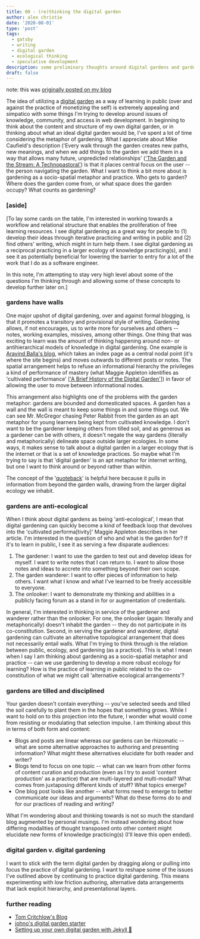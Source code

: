 ```yaml
---
title: 00 - (re)thinking the digital garden
author: alex christie
date: '2020-08-01'
type: 'post'
tags: 
  - gatsby
  - writing
  - digital garden
  - ecological thinking
  - speculative development
description: some preliminary thoughts around digital gardens and gardening
draft: false
---
```


note: this was [originally posted on my blog](https://www.inadequatefutures.com/garden/03-rethinking-digital-gardening/)

The idea of utilizing a [digital garden](https://maggieappleton.com/garden-history) as a way of learning in public (over and against the practice of monetizing the self) is extremely appealing and simpatico with some things I'm trying to develop around issues of knowledge, community, and access in web development. In beginning to think about the content and structure of my own digital garden, or in thinking about what an ideal digital garden would be, I've spent a lot of time considering the metaphor of gardening. What I appreciate about Mike Caufield's description ('Every walk through the garden creates new paths, new meanings, and when we add things to the garden we add them in a way that allows many future, unpredicted relationships' (['The Garden and the Stream: A Technopastoral'](https://hapgood.us/2015/10/17/the-garden-and-the-stream-a-technopastoral/)) is that it places central focus on the user -- the person navigating the garden. What I want to think a bit more about is gardening as a socio-spatial metaphor and practice. Who gets to garden? Where does the garden come from, or what space does the garden occupy? What counts as gardening?

### [aside]

[To lay some cards on the table, I'm interested in working towards a workflow and relational structure that enables the proliferation of free learning resources. I see digital gardening as a great way for people to (1) develop their ideas through iterative practicing and writing in public and (2) find others' writing, which might in turn help them. I see digital gardening as a reciprocal practicing in a larger ecology of knowledge practicing(s), and I see it as potentially beneficial for lowering the barrier to entry for a lot of the work that I do as a software engineer.

In this note, I'm attempting to stay very high level about some of the questions I'm thinking through and allowing some of these concepts to develop further later on.]

### gardens have walls

One major upshot of digital gardening, over and against formal blogging, is that it promotes a transitory and provisional style of writing. Gardening allows, if not encourages, us to write more for ourselves and others -- notes, working examples, missives, among other things. One thing that was exciting to learn was the amount of thinking happening around non- or antihierarchical models of knowledge in digital gardening. One example is [Aravind Balla's blog](https://notes.aravindballa.com/), which takes an index page as a central nodal point (it's where the site begins) and moves outwards to different posts or notes. The spatial arrangement helps to refuse an informational hierarchy the privileges a kind of performance of mastery (what Maggie Appleton identifies as 'cultivated performance' [['A Brief History of the Digital Garden'](https://maggieappleton.com/garden-history)]) in favor of allowing the user to move between informational nodes.

This arrangement also highlights one of the problems with the garden metaphor: gardens are bounded and domesticated spaces. A garden has a wall and the wall is meant to keep some things in and some things out. We can see Mr. McGregor chasing Peter Rabbit from the garden as an apt metaphor for young learners being kept from cultivated knowledge. I don't want to be the gardener keeping others from tilled soil, and as generous as a gardener can be with others, it doesn't negate the way gardens (literally and metaphorically) delineate space outside larger ecologies. In some ways, it makes sense to talk about a digital garden in a larger ecology that is the internet or that is a set of knowledge practices. So maybe what I'm trying to say is that 'digital garden' is an apt metaphor for internet writing, but one I want to think around or beyond rather than within.

The concept of the '[quoteback](https://quotebacks.net/)' is helpful here because it pulls in information from beyond the garden walls, drawing from the larger digital ecology we inhabit.

### gardens are anti-ecological

When I think about digital gardens as being 'anti-ecological', I mean that digital gardening can quickly become a kind of feedback loop that devolves into the 'cultivated performa[tivity]' Maggie Appleton describes in her article. I'm interested in the question of who and what is the garden for? If it's to learn in public, I see it as serving a few disparate audiences:

1. The gardener: I want to use the garden to test out and develop ideas for myself. I want to write notes that I can return to. I want to allow those notes and ideas to accrete into something beyond their own scope.
2. The garden wanderer: I want to offer pieces of information to help others. I want what I know and what I've learned to be freely accessible to everyone.
3. The onlooker: I want to demonstrate my thinking and abilities in a publicly facing forum as a stand in for or augmentation of credentials.

In general, I'm interested in thinking in service of the gardener and wanderer rather than the onlooker. For one, the onlooker (again: literally and metaphorically) doesn't inhabit the garden -- they do not participate in its co-constitution. Second, in serving the gardener and wanderer, digital gardening can cultivate an alternative topological arrangement that does not necessarily entail walls. What I'm trying to think through is the relation between public, ecology, and gardening (as a practice). This is what I mean when I say I am thinking about gardening as a socio-spatial metaphor and practice -- can we use gardening to develop a more robust ecology for learning? How is the practice of learning in public related to the co-constitution of what we might call 'alternative ecological arrangements'?

### gardens are tilled and disciplined

Your garden doesn't contain everything -- you've selected seeds and tilled the soil carefully to plant them in the hopes that something grows. While I want to hold on to this projection into the future, I wonder what would come from resisting or modulating that selection impulse. I am thinking about this in terms of both form and content:

- Blogs and posts are linear whereas our gardens can be rhizomatic -- what are some alternative approaches to authoring and presenting information? What might these alternatives elucidate for both reader and writer?
- Blogs tend to focus on one topic -- what can we learn from other forms of content curation and production (even as I try to avoid 'content production' as a practice) that are multi-layered and multi-modal? What comes from juxtaposing different kinds of stuff? What topics emerge?
- One blog post looks like another -- what forms need to emerge to better communicate our ideas and arguments? What do these forms do to and for our practices of reading and writing?

What I'm wondering about and thinking towards is not so much the standard blog augmented by personal musings. I'm instead wondering about how differing modalities of thought transposed onto other content might elucidate new forms of knowledge practicing(s) (I'll leave this open ended).

### digital garden v. digital gardening

I want to stick with the term digital garden by dragging along or pulling into focus the practice of digital gardening. I want to reshape some of the issues I've outlined above by continuing to practice digital gardening. This means experimenting with low friction authoring, alternative data arrangements that lack explicit hierarchy, and presentational layers.

### further reading

- [Tom Critchlow's Blog](https://www.notion.so/ifdesign/examples-abbedb239c984882ba76301fb2158455#b65447849b4740fb9960707e9ed1f648)
- [johno's digital garden starter](https://www.notion.so/ifdesign/examples-abbedb239c984882ba76301fb2158455#30fa6dd5d4b24f4294b3111d08925e3d)
- [Setting up your own digital garden with Jekyll 🌱](https://maximevaillancourt.com/blog/setting-up-your-own-digital-garden-with-jekyll)